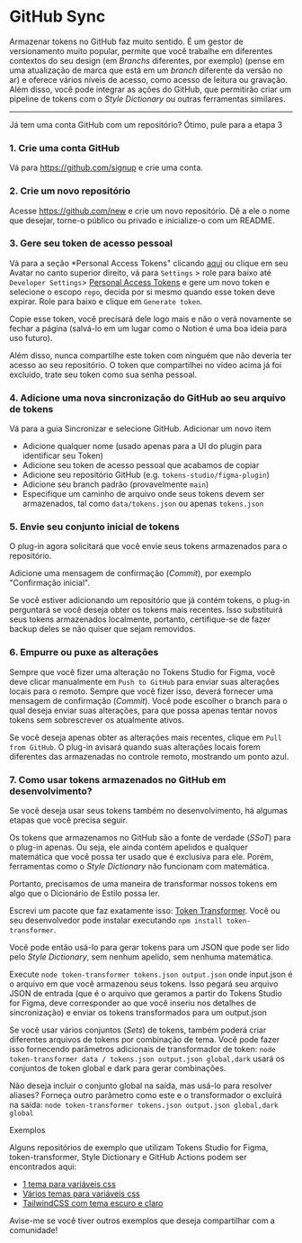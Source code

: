 # GitHub Sync

Armazenar tokens no GitHub faz muito sentido. É um gestor de versionamento muito popular, permite que você trabalhe em diferentes contextos do seu design (em *Branchs* diferentes, por exemplo) (pense em uma atualização de marca que está em um *branch* diferente da versão no ar) e oferece vários níveis de acesso, como acesso de leitura ou gravação. Além disso, você pode integrar as ações do GitHub, que permitirão criar um pipeline de tokens com o *Style Dictionary* ou outras ferramentas similares.

---



<ReactPlayer
  muted
  width="100%"
  height="auto"
  loop
  playing
  controls
  url="/github-sync.mp4"
/>


<Callout emoji="💡">
  Já tem uma conta GitHub com um repositório? Ótimo, pule para a etapa 3
</Callout>

### 1. Crie uma conta GitHub

Vá para https://github.com/signup e crie uma conta.

### 2. Crie um novo repositório

Acesse https://github.com/new e crie um novo repositório. Dê a ele o nome que desejar, torne-o público ou privado e inicialize-o com um README.

### 3. Gere seu token de acesso pessoal

Vá para a seção *Personal Access Tokens" clicando [aqui](https://github.com/settings/tokens) ou clique em seu Avatar no canto superior direito, vá para `Settings` > role para baixo até `Developer Settings`> [Personal Access Tokens](https://github.com/settings/tokens) e gere um novo token e selecione o escopo `repo`, decida por si mesmo quando esse token deve expirar. Role para baixo e clique em `Generate token`.

Copie esse token, você precisará dele logo mais e não o verá novamente se fechar a página (salvá-lo em um lugar como o Notion é uma boa ideia para uso futuro).

Além disso, nunca compartilhe este token com ninguém que não deveria ter acesso ao seu repositório. O token que compartilhei no vídeo acima já foi excluído, trate seu token como sua senha pessoal.

### 4. Adicione uma nova sincronização do GitHub ao seu arquivo de tokens

Vá para a guia Sincronizar e selecione GitHub. Adicionar um novo item

- Adicione qualquer nome (usado apenas para a UI do plugin para identificar seu Token)
- Adicione seu token de acesso pessoal que acabamos de copiar
- Adicione seu repositório GitHub (e.g. `tokens-studio/figma-plugin`)
- Adicione seu branch padrão (provavelmente `main`)
- Especifique um caminho de arquivo onde seus tokens devem ser armazenados, tal como `data/tokens.json` ou apenas `tokens.json`

### 5. Envie seu conjunto inicial de tokens

O plug-in agora solicitará que você envie seus tokens armazenados para o repositório.

Adicione uma mensagem de confirmação (*Commit*), por exemplo "Confirmação inicial".

Se você estiver adicionando um repositório que já contém tokens, o plug-in perguntará se você deseja obter os tokens mais recentes. Isso substituirá seus tokens armazenados localmente, portanto, certifique-se de fazer backup deles se não quiser que sejam removidos.

### 6. Empurre ou puxe as alterações

Sempre que você fizer uma alteração no Tokens Studio for Figma, você deve clicar manualmente em `Push to GitHub` para enviar suas alterações locais para o remoto. Sempre que você fizer isso, deverá fornecer uma mensagem de confirmação (*Commit*). Você pode escolher o branch para o qual deseja enviar suas alterações, para que possa apenas tentar novos tokens sem sobrescrever os atualmente ativos.

Se você deseja apenas obter as alterações mais recentes, clique em `Pull from GitHub`. O plug-in avisará quando suas alterações locais forem diferentes das armazenadas no controle remoto, mostrando um ponto azul.

### 7. Como usar tokens armazenados no GitHub em desenvolvimento?

Se você deseja usar seus tokens também no desenvolvimento, há algumas etapas que você precisa seguir.

Os tokens que armazenamos no GitHub são a fonte de verdade (*SSoT*) para o plug-in apenas. Ou seja, ele ainda contém apelidos e qualquer matemática que você possa ter usado que é exclusiva para ele. Porém, ferramentas como o *Style Dictionary* não funcionam com matemática.

Portanto, precisamos de uma maneira de transformar nossos tokens em algo que o Dicionário de Estilo possa ler.

Escrevi um pacote que faz exatamente isso: [Token Transformer](https://www.npmjs.com/package/token-transformer). Você ou seu desenvolvedor pode instalar executando `npm install token-transformer`.

Você pode então usá-lo para gerar tokens para um JSON que pode ser lido pelo *Style Dictionary*, sem nenhum apelido, sem nenhuma matemática.

Execute `node token-transformer tokens.json output.json` onde input.json é o arquivo em que você armazenou seus tokens. Isso pegará seu arquivo JSON de entrada (que é o arquivo que geramos a partir do Tokens Studio for Figma, deve corresponder ao que você inseriu nos detalhes de sincronização) e enviar os tokens transformados para um output.json

Se você usar vários conjuntos (*Sets*) de tokens, também poderá criar diferentes arquivos de tokens por combinação de tema. Você pode fazer isso fornecendo parâmetros adicionais de transformador de token: `node token-transformer data / tokens.json output.json global,dark` usará os conjuntos de token global e dark para gerar combinações.

Não deseja incluir o conjunto global na saída, mas usá-lo para resolver aliases? Forneça outro parâmetro como este e o transformador o excluirá na saída: `node token-transformer tokens.json output.json global,dark global`


<Callout emoji="💡">
  Exemplos

  Alguns repositórios de exemplo que utilizam Tokens Studio for Figma, token-transformer, Style Dictionary e GitHub Actions podem ser encontrados aqui:

  - [1 tema para variáveis css](https://github.com/tokens-studio/figma-plugin-example)
  - [Vários temas para variáveis css](https://github.com/tokens-studio/figma-plugin-example-multi)
  - [TailwindCSS com tema escuro e claro](https://github.com/tokens-studio/figma-plugin-example-tailwindcss)
  
  Avise-me se você tiver outros exemplos que deseja compartilhar com a comunidade!
</Callout>
